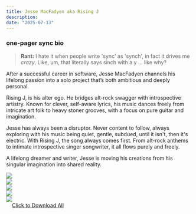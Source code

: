 ```yaml
---
title: Jesse MacFadyen aka Rising J
description:
date: "2025-07-13"
---
```

### one-pager sync bio

> **Rant:** I hate it when people write 'sync' as 'synch', in fact it drives me _crazy_.  Like, um, that literally says sinch with a y ... like why?
<div className="text-xl">
After a successful career in software, Jesse MacFadyen channels his lifelong passion into a solo project that’s both ambitious and deeply personal.

Rising J, is his alter ego. He bridges alt-rock swagger with introspective artistry. Known for clever, self-aware lyrics, his music dances freely from intricate art folk to heavy stoner grooves, with a focus on pure guitar and imagination.

Jesse has always been a disruptor. Never content to follow, always exploring with his music being quiet, gentle, subdued, until it isn't, then it's electric. With Rising J, the song always comes first. From alt-rock anthems to intimate introspective singer songwriter, it all flows purely and freely.

A lifelong dreamer and writer, Jesse is moving his creations from his singular imagination into shared reality.
</div>
<div class="grid grid-cols-1 gap-4 sm:grid-cols-2 md:grid-cols-3">
  <div>
    <img class="object-cover object-center w-full h-80 max-w-full rounded-lg"
         src='profile/j.jpg'/>
  </div>
  <div>
    <img class="object-cover object-center w-full h-80 max-w-full rounded-lg"
         src='profile/whatyoulookinat.jpeg'/>
  </div>
  <div>
    <img class="object-cover object-center w-full h-80 max-w-full rounded-lg"
         src='profile/inthesong.jpg'/>
  </div>
  <div>
    <img class="object-cover object-center w-full h-80 max-w-full rounded-lg"
         src='profile/lookinatyou.jpeg'/>
  </div>
  <div>
    <img class="object-cover object-center w-full h-80 max-w-full rounded-lg"
         src='profile/BebyKeiGuitar.jpg'/>
  </div>
  <div class="content-evenly">
      &nbsp;&nbsp;&nbsp;&nbsp;<a href="profile.zip" download>Click to Download All</a>
  </div>
</div>






